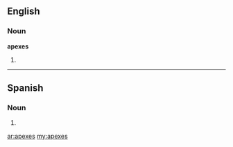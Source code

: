 ==English==

===Noun===
'''apexes'''

#{{plural of|apex}}

----
==Spanish==

===Noun===
{{infl|es|noun form|g=m|g2=p}}

# {{plural of|nocat=1|[[ápex#Spanish|ápex]]|lang=es}}

[[ar:apexes]]
[[my:apexes]]